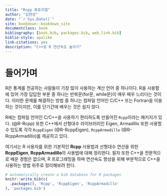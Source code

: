 ```yaml
--- 
title: "Rcpp 튜토리얼"
author: "김현성"
date: "`r Sys.Date()`"
site: bookdown::bookdown_site
documentclass: book
bibliography: [book.bib, packages.bib, web_link.bib]
biblio-style: apalike
link-citations: yes
description: "C++로 R 연산속도 높이기"
---
```


# 들어가며 {.unnumbered}

R은 통계를 전공하는 사람들이 가장 많이 사용하는 계산 언어 중 하나이다.
R을 사용함에 있어 가장 답답한 부분 중 하나는 반복문(for문, while문)이 매우 매우 느리다는 것이다.
이러한 문제를 해결하는 방법 중 하나는 컴파일 언어인 C/C++ 또는 Fortran을 이용하는 것이지만, 이를 단기간에 배우는 것은 쉽지 않다.

R에는 컴파일 언어인 C/C++을 사용하기 편리하도록 만들어진 `Rcpp`이라는 패키지가 있다. (@R-Rcpp)
또한 C++에서 선형대수 라이브러리인 Eigen, Armadillo 또한 사용할 수 있도록 각각 `RcppEigen` (@R-RcppEigen), `RcppArmadillo` (@R-RcppArmadillo)를 제공하고 있다.

여기서는 R 사용자를 위한 기본적인 **Rcpp** 사용법과 선형대수 연산을 위한 **RcppEigen**, **RcppArmadillo**의 사용법에 대해 정리한다.
필자 또한 C++을 전문적으로 배운 경험은 없으며, R 프로그래밍을 하며 연산속도 향상을 위해 부분적으로 C++을 사용하는 방법 위주로 정리해보려 한다.



```r
# automatically create a bib database for R packages
knitr::write_bib(c(
  .packages(), 'Rcpp', 'RcppEigen', 'RcppArmadillo'
), 'packages.bib')
```
